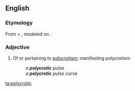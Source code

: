 ==English==

===Etymology===
From {{der|en|grc|πολύς||multiple, many}} + {{m|grc|κρότος||knocking, rattling}}, modeled on {{m|en|dicrotic}}.

===Adjective===
{{en-adj}}

# {{lb|en|physiology}} Of or pertaining to [[polycrotism]]; manifesting polycrotism
#: ''a '''polycrotic''' pulse''
#: ''a '''polycrotic''' pulse curve''

[[ta:polycrotic]]